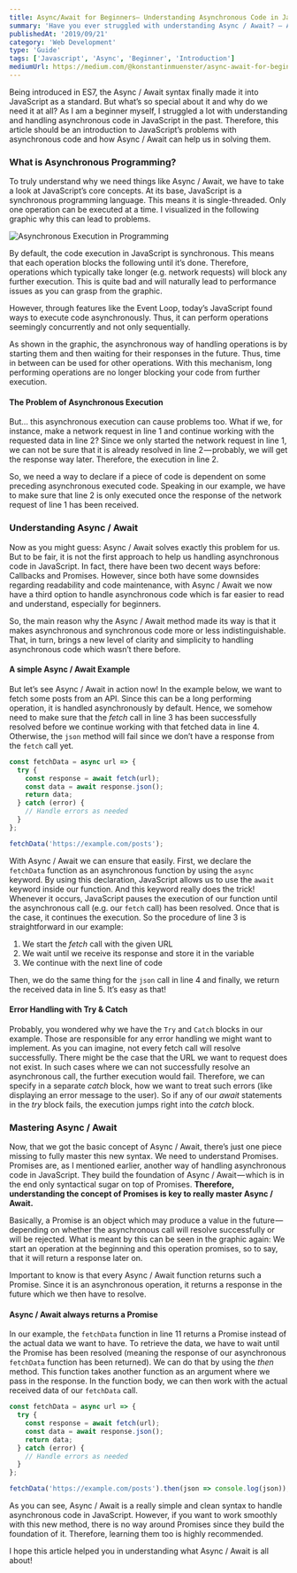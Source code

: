 ```yaml
---
title: Async/Await for Beginners— Understanding Asynchronous Code in Javascript
summary: 'Have you ever struggled with understanding Async / Await? — A beginner-friendly introduction to this new syntax and its purpose.'
publishedAt: '2019/09/21'
category: 'Web Development'
type: 'Guide'
tags: ['Javascript', 'Async', 'Beginner', 'Introduction']
mediumUrl: https://medium.com/@konstantinmuenster/async-await-for-beginners-understanding-asynchronous-code-in-javascript-748b57ae94e2
---
```




Being introduced in ES7, the Async / Await syntax finally made it into JavaScript as a standard. But what’s so special about it and why do we need it at all? As I am a beginner myself, I struggled a lot with understanding and handling asynchronous code in JavaScript in the past. Therefore, this article should be an introduction to JavaScript’s problems with asynchronous code and how Async / Await can help us in solving them.

### What is Asynchronous Programming?

To truly understand why we need things like Async / Await, we have to take a look at JavaScript’s core concepts. At its base, JavaScript is a synchronous programming language. This means it is single-threaded. Only one operation can be executed at a time. I visualized in the following graphic why this can lead to problems.

<Image
  src={AsyncExecution}
  alt="Asynchronous Execution in Programming"
  caption="Synchronous and asynchronous execution in Javascript"
/>

By default, the code execution in JavaScript is synchronous. This means that each operation blocks the following until it’s done. Therefore, operations which typically take longer (e.g. network requests) will block any further execution. This is quite bad and will naturally lead to performance issues as you can grasp from the graphic.

However, through features like the Event Loop, today’s JavaScript found ways to execute code asynchronously. Thus, it can perform operations seemingly concurrently and not only sequentially.

As shown in the graphic, the asynchronous way of handling operations is by starting them and then waiting for their responses in the future. Thus, time in between can be used for other operations. With this mechanism, long performing operations are no longer blocking your code from further execution.

#### The Problem of Asynchronous Execution

But… this asynchronous execution can cause problems too. What if we, for instance, make a network request in line 1 and continue working with the requested data in line 2? Since we only started the network request in line 1, we can not be sure that it is already resolved in line 2 — probably, we will get the response way later. Therefore, the execution in line 2.

So, we need a way to declare if a piece of code is dependent on some preceding asynchronous executed code. Speaking in our example, we have to make sure that line 2 is only executed once the response of the network request of line 1 has been received.

### Understanding Async / Await

Now as you might guess: Async / Await solves exactly this problem for us. But to be fair, it is not the first approach to help us handling asynchronous code in JavaScript. In fact, there have been two decent ways before: Callbacks and Promises. However, since both have some downsides regarding readability and code maintenance, with Async / Await we now have a third option to handle asynchronous code which is far easier to read and understand, especially for beginners.

So, the main reason why the Async / Await method made its way is that it makes asynchronous and synchronous code more or less indistinguishable. That, in turn, brings a new level of clarity and simplicity to handling asynchronous code which wasn’t there before.

#### A simple Async / Await Example

But let’s see Async / Await in action now! In the example below, we want to fetch some posts from an API. Since this can be a long performing operation, it is handled asynchronously by default. Hence, we somehow need to make sure that the _fetch_ call in line 3 has been successfully resolved before we continue working with that fetched data in line 4. Otherwise, the `json` method will fail since we don’t have a response from the `fetch` call yet.

```js
const fetchData = async url => {
  try {
    const response = await fetch(url);
    const data = await response.json();
    return data;
  } catch (error) {
    // Handle errors as needed
  }
};

fetchData('https://example.com/posts');
```

With Async / Await we can ensure that easily. First, we declare the `fetchData` function as an asynchronous function by using the `async` keyword. By using this declaration, JavaScript allows us to use the `await` keyword inside our function. And this keyword really does the trick! Whenever it occurs, JavaScript pauses the execution of our function until the asynchronous call (e.g. our `fetch` call) has been resolved. Once that is the case, it continues the execution. So the procedure of line 3 is straightforward in our example:

1.  We start the _fetch_ call with the given URL
2.  We wait until we receive its response and store it in the variable
3.  We continue with the next line of code

Then, we do the same thing for the `json` call in line 4 and finally, we return the received data in line 5. It’s easy as that!

#### Error Handling with Try & Catch

Probably, you wondered why we have the `Try` and `Catch` blocks in our example. Those are responsible for any error handling we might want to implement. As you can imagine, not every fetch call will resolve successfully. There might be the case that the URL we want to request does not exist. In such cases where we can not successfully resolve an asynchronous call, the further execution would fail. Therefore, we can specify in a separate _catch_ block, how we want to treat such errors (like displaying an error message to the user). So if any of our _await_ statements in the _try_ block fails, the execution jumps right into the _catch_ block.

### Mastering Async / Await

Now, that we got the basic concept of Async / Await, there’s just one piece missing to fully master this new syntax. We need to understand Promises. Promises are, as I mentioned earlier, another way of handling asynchronous code in JavaScript. They build the foundation of Async / Await — which is in the end only syntactical sugar on top of Promises. **Therefore, understanding the concept of Promises is key to really master Async / Await.**

Basically, a Promise is an object which may produce a value in the future — depending on whether the asynchronous call will resolve successfully or will be rejected. What is meant by this can be seen in the graphic again: We start an operation at the beginning and this operation promises, so to say, that it will return a response later on.

Important to know is that every Async / Await function returns such a Promise. Since it is an asynchronous operation, it returns a response in the future which we then have to resolve.

#### Async / Await always returns a Promise

In our example, the `fetchData` function in line 11 returns a Promise instead of the actual data we want to have. To retrieve the data, we have to wait until the Promise has been resolved (meaning the response of our asynchronous `fetchData` function has been returned). We can do that by using the _then_ method. This function takes another function as an argument where we pass in the response. In the function body, we can then work with the actual received data of our `fetchData` call.

```js
const fetchData = async url => {
  try {
    const response = await fetch(url);
    const data = await response.json();
    return data;
  } catch (error) {
    // Handle errors as needed
  }
};

fetchData('https://example.com/posts').then(json => console.log(json));
```

As you can see, Async / Await is a really simple and clean syntax to handle asynchronous code in JavaScript. However, if you want to work smoothly with this new method, there is no way around Promises since they build the foundation of it. Therefore, learning them too is highly recommended.

I hope this article helped you in understanding what Async / Await is all about!
